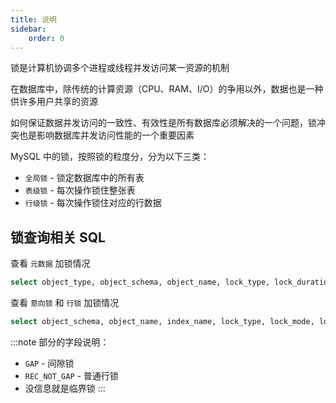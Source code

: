 ```yaml
---
title: 说明
sidebar:
    order: 0
---
```


锁是计算机协调多个进程或线程并发访问某一资源的机制

在数据库中，除传统的计算资源（CPU、RAM、I/O）的争用以外，数据也是一种供许多用户共享的资源

如何保证数据并发访问的一致性、有效性是所有数据库必须解决的一个问题，锁冲突也是影响数据库并发访问性能的一个重要因素

MySQL 中的锁，按照锁的粒度分，分为以下三类：

- `全局锁` - 锁定数据库中的所有表
- `表级锁` - 每次操作锁住整张表
- `行级锁` - 每次操作锁住对应的行数据

## 锁查询相关 SQL

查看 `元数据` 加锁情况

```sql
select object_type, object_schema, object_name, lock_type, lock_duration from performance_schema.metadata_locks;
```

查看 `意向锁` 和 `行锁` 加锁情况

```sql
select object_schema, object_name, index_name, lock_type, lock_mode, lock_data from performance_schema.data_locks;
```

:::note
部分的字段说明：

- `GAP` - 间隙锁
- `REC_NOT_GAP` - 普通行锁
- 没信息就是临界锁
  :::
